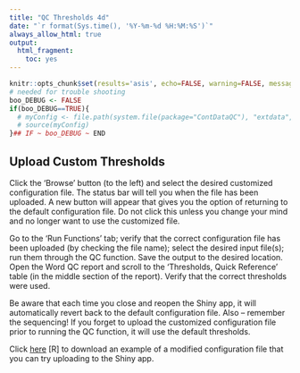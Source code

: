 ```yaml
---
title: "QC Thresholds 4d"
date: "`r format(Sys.time(), '%Y-%m-%d %H:%M:%S')`"
always_allow_html: true
output:
  html_fragment:
    toc: yes
---
```


```r
knitr::opts_chunk$set(results='asis', echo=FALSE, warning=FALSE, message = FALSE)
# needed for trouble shooting
boo_DEBUG <- FALSE
if(boo_DEBUG==TRUE){
  # myConfig <- file.path(system.file(package="ContDataQC"), "extdata", "config.ORIG.R")
  # source(myConfig)
}## IF ~ boo_DEBUG ~ END
```

## Upload Custom Thresholds

Click the 'Browse' button (to the left) and select the desired customized 
configuration file. The status bar will tell you when the file has been 
uploaded. A new button will appear that gives you the option of returning to the
default configuration file. Do not click this unless you change your mind and no longer want to use the customized file.

Go to the ‘Run Functions’ tab; verify that the correct configuration file has been uploaded (by checking the file name); select the desired input file(s); run them through the QC function. Save the output to the desired location. Open the Word QC report and scroll to the ‘Thresholds, Quick Reference’ table (in the middle section of the report). Verify that the correct thresholds were used.

Be aware that each time you close and reopen the Shiny app, it will 
automatically revert back to the default configuration file. Also – remember the
sequencing! If you forget to upload the customized configuration file prior to 
running the QC function, it will use the default thresholds.

Click [here](Custom_QC_Config_ECO66G20_test1.R) [R] to download an example of a modified configuration file that you can try uploading to the Shiny app.
